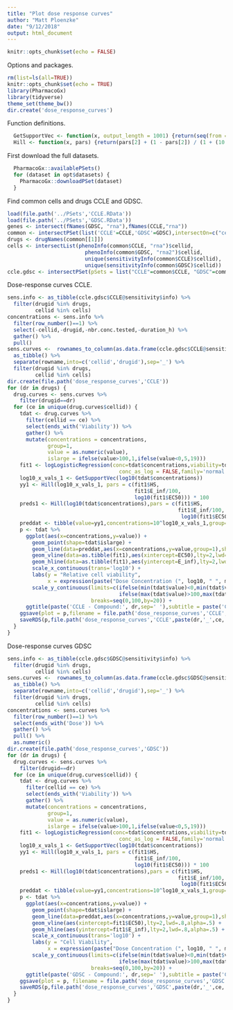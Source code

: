```yaml
---
title: "Plot dose response curves"
author: "Matt Ploenzke"
date: "9/12/2018"
output: html_document
---
```


```r
knitr::opts_chunk$set(echo = FALSE)
```

Options and packages.
```r
rm(list=ls(all=TRUE))
knitr::opts_chunk$set(echo = TRUE)
library(PharmacoGx)
library(tidyverse)
theme_set(theme_bw())
dir.create('dose_response_curves')
```

Function definitions.
```r
  GetSupportVec <- function(x, output_length = 1001) {return(seq(from = min(x), to = max(x), length.out = output_length))}
  Hill <- function(x, pars) {return(pars[2] + (1 - pars[2]) / (1 + (10 ^ x / 10 ^ pars[3]) ^ pars[1]))}
```

First download the full datasets.
```r
  PharmacoGx::availablePSets()
  for (dataset in opt$datasets) {
    PharmacoGx::downloadPSet(dataset)
  }
```

Find common cells and drugs CCLE and GDSC.
```r
load(file.path('../PSets','CCLE.RData'))
load(file.path('../PSets','GDSC.RData'))
genes <- intersect(fNames(GDSC, "rna"),fNames(CCLE,"rna"))
common <- intersectPSet(list('CCLE'=CCLE,'GDSC'=GDSC),intersectOn=c("cell.lines", "drugs"), strictIntersect=TRUE)
drugs <- drugNames(common[[1]])
cells <- intersectList(phenoInfo(common$CCLE, "rna")$cellid,
                         phenoInfo(common$GDSC, "rna2")$cellid,
                         unique(sensitivityInfo(common$CCLE)$cellid), 
                         unique(sensitivityInfo(common$GDSC)$cellid))
ccle.gdsc <- intersectPSet(pSets = list("CCLE"=common$CCLE, "GDSC"=common$GDSC), intersectOn = c("cell.lines", "drugs"), cells=cells)
```

Dose-response curves CCLE.
```r
sens.info <- as_tibble(ccle.gdsc$CCLE@sensitivity$info) %>%
  filter(drugid %in% drugs,
         cellid %in% cells)
concentrations <- sens.info %>% 
  filter(row_number()==1) %>%
  select(-cellid,-drugid,-nbr.conc.tested,-duration_h) %>%
  gather() %>%
  pull()
sens.curves <-  rownames_to_column(as.data.frame(ccle.gdsc$CCLE@sensitivity$raw)) %>%
  as_tibble() %>% 
  separate(rowname,into=c('cellid','drugid'),sep='_') %>%
  filter(drugid %in% drugs,
         cellid %in% cells)
dir.create(file.path('dose_response_curves','CCLE')) 
for (dr in drugs) {
  drug.curves <- sens.curves %>% 
    filter(drugid==dr)
  for (ce in unique(drug.curves$cellid)) {
    tdat <- drug.curves %>%
      filter(cellid == ce) %>%
      select(ends_with('Viability')) %>% 
      gather() %>%
      mutate(concentrations = concentrations,
             group=1,
             value = as.numeric(value),
             islarge = ifelse(value>100,1,ifelse(value<0,5,19)))
    fit1 <- logLogisticRegression(conc=tdat$concentrations,viability=tdat$value,
                                    conc_as_log = FALSE,family='normal',trunc=TRUE)
    log10_x_vals_1 <- GetSupportVec(log10(tdat$concentrations))
    yy1 <- Hill(log10_x_vals_1, pars = c(fit1$HS,
                                         fit1$E_inf/100, 
                                         log10(fit1$EC50))) * 100
    preds1 <- Hill(log10(tdat$concentrations),pars = c(fit1$HS,
                                                       fit1$E_inf/100, 
                                                        log10(fit1$EC50))) * 100
    preddat <- tibble(value=yy1,concentrations=10^log10_x_vals_1,group=1)
    p <- tdat %>%
      ggplot(aes(x=concentrations,y=value)) +
        geom_point(shape=tdat$islarge) +
        geom_line(data=preddat,aes(x=concentrations,y=value,group=1),show.legend=FALSE) + 
        geom_vline(data=as.tibble(fit1),aes(xintercept=EC50),lty=2,lwd=.8,alpha=.5) +
        geom_hline(data=as.tibble(fit1),aes(yintercept=E_inf),lty=2,lwd=.8,alpha=.5) + 
        scale_x_continuous(trans='log10') + 
        labs(y = "Relative cell viability",
             x = expression(paste("Dose Concentration (", log10, " ", mu, "M)",sep=''))) + 
        scale_y_continuous(limits=c(ifelse(min(tdat$value)<0,min(tdat$value),0),
                                    ifelse(max(tdat$value)>100,max(tdat$value),100)),
                           breaks=seq(0,100,by=20)) + 
      ggtitle(paste('CCLE - Compound:', dr,sep=' '),subtitle = paste('Cell ID:',ce,sep=' '))
    ggsave(plot = p,filename = file.path('dose_response_curves','CCLE',paste(dr,'_',ce,'.pdf',sep='')))
    saveRDS(p,file.path('dose_response_curves','CCLE',paste(dr,'_',ce,'.RDS',sep='')))
  }
}
```

Dose-response curves GDSC
```r
sens.info <- as_tibble(ccle.gdsc$GDSC@sensitivity$info) %>%
  filter(drugid %in% drugs,
         cellid %in% cells)
sens.curves <-  rownames_to_column(as.data.frame(ccle.gdsc$GDSC@sensitivity$raw)) %>%
  as_tibble() %>% 
  separate(rowname,into=c('cellid','drugid'),sep='_') %>%
  filter(drugid %in% drugs,
         cellid %in% cells)
concentrations <- sens.curves %>% 
  filter(row_number()==1) %>%
  select(ends_with('Dose')) %>%
  gather() %>%
  pull() %>%
  as.numeric()
dir.create(file.path('dose_response_curves','GDSC')) 
for (dr in drugs) {
  drug.curves <- sens.curves %>% 
    filter(drugid==dr)
  for (ce in unique(drug.curves$cellid)) {
    tdat <- drug.curves %>%
      filter(cellid == ce) %>%
      select(ends_with('Viability')) %>% 
      gather() %>%
      mutate(concentrations = concentrations,
             group=1,
             value = as.numeric(value),
             islarge = ifelse(value>100,1,ifelse(value<0,5,19)))
    fit1 <- logLogisticRegression(conc=tdat$concentrations,viability=tdat$value,
                                    conc_as_log = FALSE,family='normal',trunc=TRUE)
    log10_x_vals_1 <- GetSupportVec(log10(tdat$concentrations))
    yy1 <- Hill(log10_x_vals_1, pars = c(fit1$HS,
                                         fit1$E_inf/100, 
                                         log10(fit1$EC50))) * 100
    preds1 <- Hill(log10(tdat$concentrations),pars = c(fit1$HS,
                                                       fit1$E_inf/100, 
                                                        log10(fit1$EC50))) * 100
    preddat <- tibble(value=yy1,concentrations=10^log10_x_vals_1,group=1)
    p <- tdat %>%
      ggplot(aes(x=concentrations,y=value)) +
        geom_point(shape=tdat$islarge) +
        geom_line(data=preddat,aes(x=concentrations,y=value,group=1),show.legend=FALSE) + 
        geom_vline(aes(xintercept=fit1$EC50),lty=2,lwd=.8,alpha=.5) +
        geom_hline(aes(yintercept=fit1$E_inf),lty=2,lwd=.8,alpha=.5) + 
        scale_x_continuous(trans='log10') + 
        labs(y = "Cell Viability",
             x = expression(paste("Dose Concentration (", log10, " ", mu, "M)",sep=''))) + 
        scale_y_continuous(limits=c(ifelse(min(tdat$value)<0,min(tdat$value),0),
                                    ifelse(max(tdat$value)>100,max(tdat$value),100)),
                           breaks=seq(0,100,by=20)) + 
      ggtitle(paste('GDSC - Compound:', dr,sep=' '),subtitle = paste('Cell ID:',ce,sep=' '))
    ggsave(plot = p, filename = file.path('dose_response_curves','GDSC',paste(dr,'_',ce,'.pdf',sep='')))
    saveRDS(p,file.path('dose_response_curves','GDSC',paste(dr,'_',ce,'.RDS',sep='')))
  }
}
```
